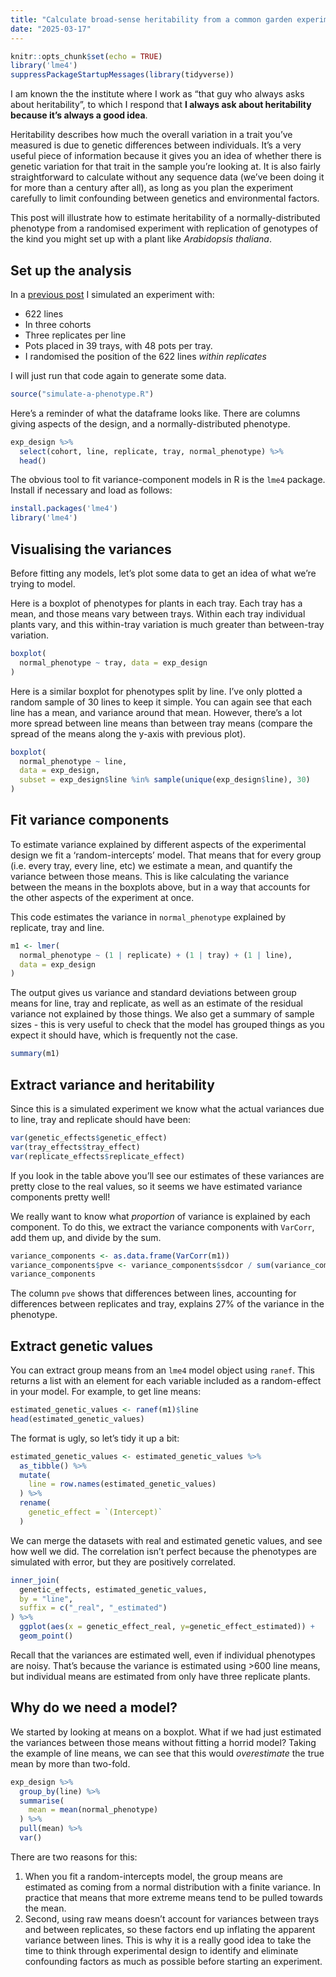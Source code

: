 ```yaml
---
title: "Calculate broad-sense heritability from a common garden experiment"
date: "2025-03-17"
---
```


```r
knitr::opts_chunk$set(echo = TRUE)
library('lme4')
suppressPackageStartupMessages(library(tidyverse))
```

I am known the the institute where I work as "that guy who always asks about heritability", to which I respond that **I always ask about heritability because it's always a good idea**.

Heritability describes how much the overall variation in a trait you've measured is due to genetic differences between individuals. It's a very useful piece of information because it gives you an idea of whether there is genetic variation for that trait in the sample you're looking at. It is also fairly straightforward to calculate without any sequence data (we've been doing it for more than a century after all), as long as you plan the experiment carefully to limit confounding between genetics and environmental factors.

This post will illustrate how to estimate heritability of a normally-distributed phenotype from a randomised experiment with replication of genotypes of the kind you might set up with a plant like *Arabidopsis thaliana*.

## Set up the analysis

In a [previous post](/posts/2025-03-08-simulate-a-phenotype/) I simulated an experiment with:

-   622 lines
-   In three cohorts
-   Three replicates per line
-   Pots placed in 39 trays, with 48 pots per tray.
-   I randomised the position of the 622 lines *within replicates*

I will just run that code again to generate some data.

```r
source("simulate-a-phenotype.R")
```

Here's a reminder of what the dataframe looks like. There are columns giving aspects of the design, and a normally-distributed phenotype.

```r
exp_design %>% 
  select(cohort, line, replicate, tray, normal_phenotype) %>% 
  head()
```

The obvious tool to fit variance-component models in R is the `lme4` package. Install if necessary and load as follows:

```r
install.packages('lme4')
library('lme4')
```

## Visualising the variances

Before fitting any models, let's plot some data to get an idea of what we're trying to model.

Here is a boxplot of phenotypes for plants in each tray. Each tray has a mean, and those means vary between trays. Within each tray individual plants vary, and this within-tray variation is much greater than between-tray variation.

```r
boxplot(
  normal_phenotype ~ tray, data = exp_design
)
```

Here is a similar boxplot for phenotypes split by line. I've only plotted a random sample of 30 lines to keep it simple. You can again see that each line has a mean, and variance around that mean. However, there's a lot more spread between line means than between tray means (compare the spread of the means along the y-axis with previous plot).

```r
boxplot(
  normal_phenotype ~ line,
  data = exp_design,
  subset = exp_design$line %in% sample(unique(exp_design$line), 30)
)
```

## Fit variance components

To estimate variance explained by different aspects of the experimental design we fit a 'random-intercepts' model. That means that for every group (i.e. every tray, every line, etc) we estimate a mean, and quantify the variance between those means. This is like calculating the variance between the means in the boxplots above, but in a way that accounts for the other aspects of the experiment at once.

This code estimates the variance in `normal_phenotype` explained by replicate, tray and line.

```r
m1 <- lmer(
  normal_phenotype ~ (1 | replicate) + (1 | tray) + (1 | line), 
  data = exp_design
)
```

The output gives us variance and standard deviations between group means for line, tray and replicate, as well as an estimate of the residual variance not explained by those things. We also get a summary of sample sizes - this is very useful to check that the model has grouped things as you expect it should have, which is frequently not the case.

```r
summary(m1)
```

## Extract variance and heritability

Since this is a simulated experiment we know what the actual variances due to line, tray and replicate should have been:

```r
var(genetic_effects$genetic_effect)
var(tray_effects$tray_effect)
var(replicate_effects$replicate_effect)
```

If you look in the table above you'll see our estimates of these variances are pretty close to the real values, so it seems we have estimated variance components pretty well!

We really want to know what *proportion* of variance is explained by each component. To do this, we extract the variance components with `VarCorr`, add them up, and divide by the sum.

```r
variance_components <- as.data.frame(VarCorr(m1))
variance_components$pve <- variance_components$sdcor / sum(variance_components$sdcor)
variance_components
```

The column `pve` shows that differences between lines, accounting for differences between replicates and tray, explains 27% of the variance in the phenotype.

## Extract genetic values

You can extract group means from an `lme4` model object using `ranef`. This returns a list with an element for each variable included as a random-effect in your model. For example, to get line means:

```r
estimated_genetic_values <- ranef(m1)$line
head(estimated_genetic_values)
```

The format is ugly, so let's tidy it up a bit:

```r
estimated_genetic_values <- estimated_genetic_values %>% 
  as_tibble() %>% 
  mutate(
    line = row.names(estimated_genetic_values)
  ) %>% 
  rename(
    genetic_effect = `(Intercept)`
  )
```

We can merge the datasets with real and estimated genetic values, and see how well we did. The correlation isn't perfect because the phenotypes are simulated with error, but they are positively correlated.

```r
inner_join(
  genetic_effects, estimated_genetic_values,
  by = "line",
  suffix = c("_real", "_estimated")
) %>% 
  ggplot(aes(x = genetic_effect_real, y=genetic_effect_estimated)) +
  geom_point()
```

Recall that the variances are estimated well, even if individual phenotypes are noisy. That's because the variance is estimated using \>600 line means, but individual means are estimated from only have three replicate plants.

## Why do we need a model?

We started by looking at means on a boxplot. What if we had just estimated the variances between those means without fitting a horrid model? Taking the example of line means, we can see that this would *overestimate* the true mean by more than two-fold.

```r
exp_design %>%
  group_by(line) %>%
  summarise(
    mean = mean(normal_phenotype)
  ) %>%
  pull(mean) %>%
  var()
```

There are two reasons for this:

1.  When you fit a random-intercepts model, the group means are estimated as coming from a normal distribution with a finite variance. In practice that means that more extreme means tend to be pulled towards the mean.
2.  Second, using raw means doesn't account for variances between trays and between replicates, so these factors end up inflating the apparent variance between lines. This is why it is a really good idea to take the time to think through experimental design to identify and eliminate confounding factors as much as possible before starting an experiment.